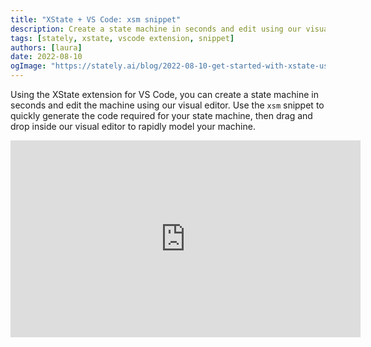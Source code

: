 ```yaml
---
title: "XState + VS Code: xsm snippet"
description: Create a state machine in seconds and edit using our visual editor.
tags: [stately, xstate, vscode extension, snippet]
authors: [laura]
date: 2022-08-10
ogImage: "https://stately.ai/blog/2022-08-10-get-started-with-xstate-using-xsm-snippet.png"
---
```


Using the XState extension for VS Code, you can create a state machine in seconds and edit the machine using our visual editor. Use the `xsm` snippet to quickly generate the code required for your state machine, then drag and drop inside our visual editor to rapidly model your machine.

<iframe width="560" height="315" src="https://www.youtube-nocookie.com/embed/Gk3mdlqadYM?controls=0" title="YouTube video player" frameborder="0" allow="accelerometer; autoplay; clipboard-write; encrypted-media; gyroscope; picture-in-picture; web-share" allowfullscreen></iframe>
